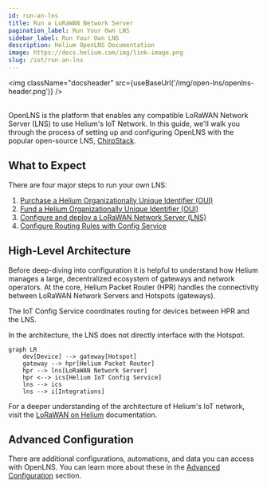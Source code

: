 ```yaml
---
id: run-an-lns
title: Run a LoRaWAN Network Server
pagination_label: Run Your Own LNS
sidebar_label: Run Your Own LNS
description: Helium OpenLNS Documentation
image: https://docs.helium.com/img/link-image.png
slug: /iot/run-an-lns
---
```



<img className="docsheader" src={useBaseUrl('/img/open-lns/openlns-header.png')} />
<br />
<br />

OpenLNS is the platform that enables any compatible LoRaWAN Network Server (LNS) to use Helium's IoT
Network. In this guide, we'll walk you through the process of setting up and configuring OpenLNS
with the popular open-source LNS, [ChirpStack](https://www.chirpstack.io/).

## What to Expect

There are four major steps to run your own LNS:

1. [Purchase a Helium Organizationally Unique Identifier (OUI)](/iot/run-an-lns/buy-an-oui)
2. [Fund a Helium Organizationally Unique Identifier (OUI)](/iot/run-an-lns/fund-an-oui)
3. [Configure and deploy a LoRaWAN Network Server (LNS)](/iot/run-an-lns/configure-chirpstack)
4. [Configure Routing Rules with Config Service](/iot/run-an-lns/configure-routing-rules)

## High-Level Architecture

Before deep-diving into configuration it is helpful to understand how Helium manages a large,
decentralized ecosystem of gateways and network operators. At the core, Helium Packet Router (HPR)
handles the connectivity between LoRaWAN Network Servers and Hotspots (gateways).

The IoT Config Service coordinates routing for devices between HPR and the LNS.

In the architecture, the LNS does not directly interface with the Hotspot.

```mermaid
graph LR
    dev[Device] --> gateway[Hotspot]
    gateway --> hpr[Helium Packet Router]
    hpr --> lns[LoRaWAN Network Server]
    hpr <--> ics[Helium IoT Config Service]
    lns --> ics
    lns --> i[Integrations]
```

For a deeper understanding of the architecture of Helium's IoT network, visit the
[LoRaWAN on Helium](/iot/lorawan-on-helium) documentation.

## Advanced Configuration

There are additional configurations, automations, and data you can access with OpenLNS. You can
learn more about these in the [Advanced Configuration](/iot/run-an-lns/advanced-configuration)
section.
